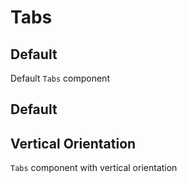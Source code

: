 

<Meta title="Navigation/Tabs" component={Tabs} />

# Tabs

<Description component={Tabs} />
<ArgsTable of={Tabs} />

## Default

Default `Tabs` component

<Canvas withToolbar>
  <Story name="Default" story={stories.Default} />
</Canvas>

## Default

<Canvas withToolbar>
  <Story name="Many" story={stories.Many} />
</Canvas>

## Vertical Orientation

`Tabs` component with vertical orientation

<Canvas withToolbar>
  <Story name="Vertical" story={stories.Vertical} />
</Canvas>
